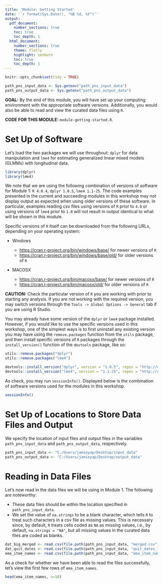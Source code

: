 ```yaml
---
title: 'Module: Getting Started'
date: '`r format(Sys.Date(), "%B %d, %Y")`'
output: 
  pdf_document:
    number_sections: true
    toc: true
    toc_depth: 1
  html_document:
    number_sections: true
    theme: flatly
    highlight: zenburn
    toc: true
    toc_depth: 1
---
```


```r
knitr::opts_chunk$set(tidy = TRUE)
```

```r
path_pns_input_data <- Sys.getenv("path_pns_input_data")
path_pns_output_data <- Sys.getenv("path_pns_output_data")
```


**GOAL:** By the end of this module, you will have set up your computing environment with the appropriate software versions. Additionally, you would also be able to read and view the curated data files using `R`.

**CODE FOR THIS MODULE:** `module-getting-started.R`.


# Set Up of Software

Let's load the two packages we will use throughout: `dplyr` for data manipulation and `lme4` for estimating generalized linear mixed models (GLMMs) with longitudinal data. 

```r
library(dplyr)
library(lme4)
```

We note that we are using the following combination of versions of software for Module 1: `R 4.0.4`, `dplyr 1.0.5`, `lme4 1.1-25`. The code examples presented in the current and succeeding modules in this workshop may not display output as expected when using older versions of these software. In particular, examples reading csv files using versions of `R` prior to `4.0` or using versions of `lme4` prior to `1.0` will not result in output identical to what will be shown in this module.

Specific versions of `R` itself can be downloaded from the following URLs, depending on your operating system:

* Windows 

  - [https://cran.r-project.org/bin/windows/base/](https://cran.r-project.org/bin/windows/base/) for newer versions of `R`
  - [https://cran.r-project.org/bin/windows/base/old/](https://cran.r-project.org/bin/windows/base/old/) for older versions of `R`

* MACOSX

  - [https://cran.r-project.org/bin/macosx/base/](https://cran.r-project.org/bin/macosx/base/) for newer versions of `R`
  - [https://cran.r-project.org/bin/macosx/old/](https://cran.r-project.org/bin/macosx/old/) for older versions of `R`

**CAUTION:** Check the particular version of `R` you are working with prior to starting any analysis. If you are not working with the required version, you may switch versions through the `Tools -> Global Options -> General` tab if you are using R Studio.

You may already have some version of the `dplyr` or `lme4` package installed. However, if you would like to use the specific versions used in this workshop, one of the simplest ways is to first uninstall any existing version you may have using the `remove.packages` function from the `utils` package, and then install specific versions of `R` packages through the `install_version()` function of the `devtools` package, like so:

```r
utils::remove.packages("dplyr")
utils::remove.packages("lme4")

devtools::install_version("dplyr", version = "1.0.5", repos = "http://cran.us.r-project.org")
devtools::install_version("lme4", version = "1.1-25", repos = "http://cran.us.r-project.org")
```

As check, you may run `sessionInfo()`. Displayed below is the combination of software versions used for the modules in this workshop.

```r
sessionInfo()
```

# Set Up of Locations to Store Data Files and Output

We specify the location of input files and output files in the variables `path_pns_input_data` and `path_pns_output_data`, respectively. 


```r
path_pns_input_data <- "C:/Users/jamieyap/Desktop/input_data"
path_pns_output_data <- "C:/Users/jamieyap/Desktop/output_data"
```

# Reading in Data Files

Let's now read in the data files we will be using in Module 1. The following are noteworthy:

* These data files should be within the location specified in `path_pns_input_data`.
* We set the value of `na.strings` to be a blank character, which tells `R` to treat such characters in a csv file as missing values. This is necessary since, by default, `R` treats cells coded as `NA` as missing values, i.e., by default, `na.strings = "NA"`, but all missing values in the curated data files are coded as blanks.

```r
dat_big_merged <- read.csv(file.path(path_pns_input_data, "merged.csv"), header = TRUE, na.strings = "")
dat_quit_dates <- read.csv(file.path(path_pns_input_data, "quit_dates_final.csv"), header = TRUE, na.strings = "")
ema_item_names <- read.csv(file.path(path_pns_input_data, "ema_item_names.csv"), header = TRUE, na.strings = "")
```

As a check for whether we have been able to read the files successfully, let's view the first few rows of `ema_item_names`. 

```r
head(ema_item_names, n=10)
```


